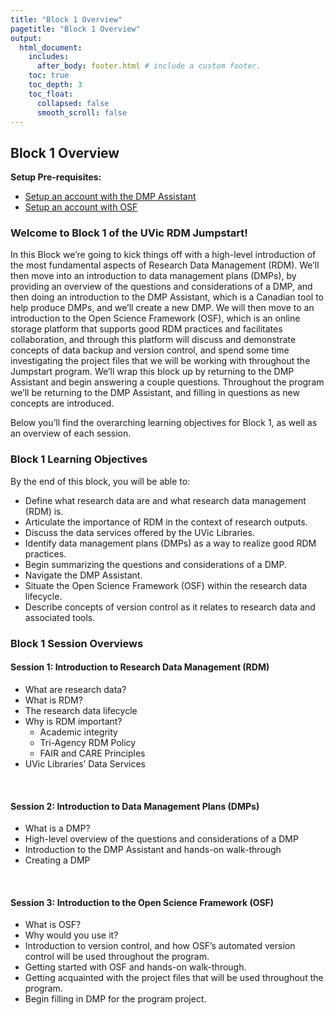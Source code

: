 ```yaml
---
title: "Block 1 Overview"
pagetitle: "Block 1 Overview"
output:
  html_document:
    includes:
      after_body: footer.html # include a custom footer.
    toc: true
    toc_depth: 3
    toc_float:
      collapsed: false
      smooth_scroll: false
---
```


## Block 1 Overview

**Setup Pre-requisites:**

  * <a href="Block7_EXT-DMP-setup.html">Setup an account with the DMP Assistant</a>
  * <a href="Block7_EXT-osfsetup.html">Setup an account with OSF</a>


### Welcome to Block 1 of the UVic RDM Jumpstart!

In this Block we're going to kick things off with a high-level introduction of the most fundamental aspects of Research Data Management (RDM).  We'll then move into an introduction to data management plans (DMPs), by providing an overview of the questions and considerations of a DMP, and then doing an introduction to the DMP Assistant, which is a Canadian tool to help produce DMPs, and we'll create a new DMP.  We will then move to an introduction to the Open Science Framework (OSF), which is an online storage platform that supports good RDM practices and facilitates collaboration, and through this platform will discuss and demonstrate concepts of data backup and version control, and spend some time investigating the project files that we will be working with throughout the Jumpstart program.  We'll wrap this block up by returning to the DMP Assistant and begin answering a couple questions.  Throughout the program we'll be returning to the DMP Assistant, and filling in questions as new concepts are introduced.

Below you'll find the overarching learning objectives for Block 1, as well as an overview of each session.

### Block 1 Learning Objectives

By the end of this block, you will be able to:

* Define what research data are and what research data management (RDM) is.
* Articulate the importance of RDM in the context of research outputs.
* Discuss the data services offered by the UVic Libraries.
* Identify data management plans (DMPs) as a way to realize good RDM practices.
* Begin summarizing the questions and considerations of a DMP.
* Navigate the DMP Assistant.
* Situate the Open Science Framework (OSF) within the research data lifecycle.
* Describe concepts of version control as it relates to research data and associated tools.

### Block 1 Session Overviews


#### Session 1: Introduction to Research Data Management (RDM)

* What are research data?
* What is RDM?
* The research data lifecycle
* Why is RDM important?
  * Academic integrity
  * Tri-Agency RDM Policy
  * FAIR and CARE Principles
* UVic Libraries' Data Services

<br>

#### Session 2: Introduction to Data Management Plans (DMPs)

* What is a DMP?
* High-level overview of the questions and considerations of a DMP
* Introduction to the DMP Assistant and hands-on walk-through
* Creating a DMP

<br>

#### Session 3: Introduction to the Open Science Framework (OSF)

* What is OSF?
* Why would you use it?
* Introduction to version control, and how OSF's automated version control will be used throughout the program.
* Getting started with OSF and hands-on walk-through.
* Getting acquainted with the project files that will be used throughout the program.
* Begin filling in DMP for the program project.








